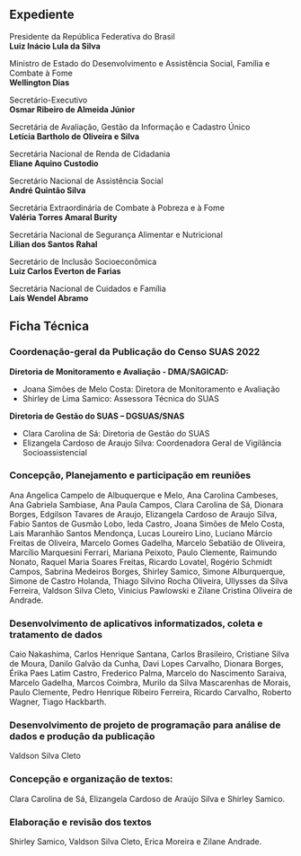 ## Expediente {.unnumbered}

Presidente da República Federativa do Brasil\
**Luiz Inácio Lula da Silva**

Ministro de Estado do Desenvolvimento e Assistência Social, Família e Combate à Fome\
**Wellington Dias**

Secretário-Executivo\
**Osmar Ribeiro de Almeida Júnior**

Secretária de Avaliação, Gestão da Informação e Cadastro Único\
**Letícia Bartholo de Oliveira e Silva**

Secretária Nacional de Renda de Cidadania\
**Eliane Aquino Custodio**

Secretário Nacional de Assistência Social\
**André Quintão Silva**

Secretária Extraordinária de Combate à Pobreza e à Fome\
**Valéria Torres Amaral Burity**

Secretária Nacional de Segurança Alimentar e Nutricional\
**Lilian dos Santos Rahal**

Secretário de Inclusão Socioeconômica\
**Luiz Carlos Everton de Farias**

Secretária Nacional de Cuidados e Família\
**Laís Wendel Abramo**

## Ficha Técnica {.unnumbered}

### Coordenação-geral da Publicação do Censo SUAS 2022 {.unnumbered}

**Diretoria de Monitoramento e Avaliação - DMA/SAGICAD:**

-   Joana Simões de Melo Costa: Diretora de Monitoramento e Avaliação
-   Shirley de Lima Samico: Assessora Técnica do SUAS

**Diretoria de Gestão do SUAS -- DGSUAS/SNAS**

-   Clara Carolina de Sá: Diretoria de Gestão do SUAS
-   Elizangela Cardoso de Araujo Silva: Coordenadora Geral de Vigilância Socioassistencial

### Concepção, Planejamento e participação em reuniões {.unnumbered}

Ana Angelica Campelo de Albuquerque e Melo, Ana Carolina Cambeses, Ana Gabriela Sambiase, Ana Paula Campos, Clara Carolina de Sá, Dionara Borges, Edgilson Tavares de Araujo, Elizangela Cardoso de Araujo Silva, Fabio Santos de Gusmão Lobo, Ieda Castro, Joana Simões de Melo Costa, Lais Maranhão Santos Mendonça, Lucas Loureiro Lino, Luciano Márcio Freitas de Oliveira, Marcelo Gomes Gadelha, Marcelo Sebatião de Oliveira, Marcílio Marquesini Ferrari, Mariana Peixoto, Paulo Clemente, Raimundo Nonato, Raquel Maria Soares Freitas, Ricardo Lovatel, Rogério Schmidt Campos, Sabrina Medeiros Borges, Shirley Samico, Simone Alburquerque, Simone de Castro Holanda, Thiago Silvino Rocha Oliveira, Ullysses da Silva Ferreira, Valdson Silva Cleto, Vinicius Pawlowski e Zilane Cristina Oliveira de Andrade.

### Desenvolvimento de aplicativos informatizados, coleta e tratamento de dados {.unnumbered}

Caio Nakashima, Carlos Henrique Santana, Carlos Brasileiro, Cristiane Silva de Moura, Danilo Galvão da Cunha, Davi Lopes Carvalho, Dionara Borges, Érika Paes Latim Castro, Frederico Palma, Marcelo do Nascimento Saraiva, Marcelo Gadelha, Marcos Coimbra, Murilo da Silva Mascarenhas de Morais, Paulo Clemente, Pedro Henrique Ribeiro Ferreira, Ricardo Carvalho, Roberto Wagner, Tiago Hackbarth.

### Desenvolvimento de projeto de programação para análise de dados e produção da publicação {.unnumbered}

Valdson Silva Cleto

### Concepção e organização de textos: {.unnumbered}

Clara Carolina de Sá, Elizangela Cardoso de Araújo Silva e Shirley Samico.

### Elaboração e revisão dos textos {.unnumbered}

Shirley Samico, Valdson Silva Cleto, Erica Moreira e Zilane Andrade.
